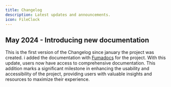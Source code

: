 ```yaml
---
title: Changelog
description: Latest updates and announcements.
icon: FileClock
---
```


## May 2024 - Introducing new documentation

This is the first version of the Changelog since january the project was created. i added the documentation with [Fumadocs](https://fumadocs.vercel.app) for the project. With this update, users now have access to comprehensive documentation. This addition marks a significant milestone in enhancing the usability and accessibility of the project, providing users with valuable insights and resources to maximize their experience. 

<ImageZoom
        alt="banner"
        src="/images/fumadocs.png"
        className="!my-0 rounded-xl bg-background"
        width="750"
        height="485"
        priority
      />


